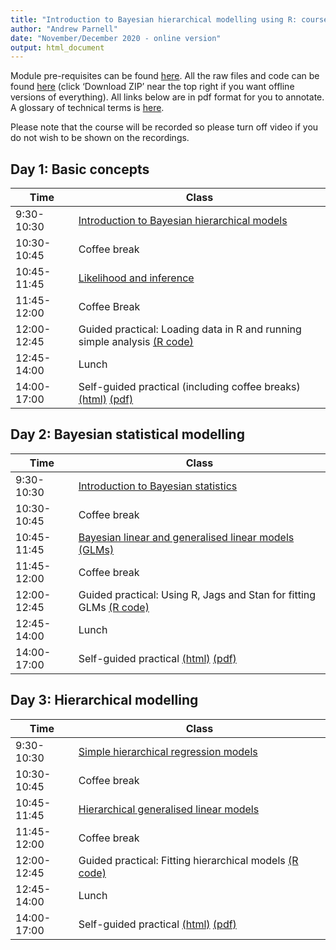 ```yaml
---
title: "Introduction to Bayesian hierarchical modelling using R: course timetable"
author: "Andrew Parnell"
date: "November/December 2020 - online version"
output: html_document
---
```


Module pre-requisites can be found [here](https://andrewcparnell.github.io/bhm_course/Prerequisites.html). All the raw files and code can be found [here](https://www.github.com/andrewcparnell/bhm_course) (click 'Download ZIP' near the top right if you want offline versions of everything). All links below are in pdf format for you to annotate. A glossary of technical terms is [here](https://andrewcparnell.github.io/bhm_course/glossary.html).

Please note that the course will be recorded so please turn off video if you do not wish to be shown on the recordings. 

## Day 1: Basic concepts

Time  | Class
------------- | ----------------------------------------------------
9:30-10:30 | [Introduction to Bayesian hierarchical models](https://andrewcparnell.github.io/bhm_course/slides/class_1_intro.pdf)
10:30-10:45 | Coffee break
10:45-11:45 | [Likelihood and inference](https://andrewcparnell.github.io/bhm_course/slides/class_2_inference.pdf)
11:45-12:00 | Coffee Break 
12:00-12:45 | Guided practical: Loading data in R and running simple analysis [(R code)](https://andrewcparnell.github.io/bhm_course/practicals/tutor_1_R_basics.R)
12:45-14:00 | Lunch
14:00-17:00 | Self-guided practical (including coffee breaks) [(html)](https://andrewcparnell.github.io/bhm_course/practicals/practical_1_using_R_for_lr_and_glms.html) [(pdf)](https://andrewcparnell.github.io/bhm_course/practicals/practical_1_using_R_for_lr_and_glms.pdf)

## Day 2: Bayesian statistical modelling

Time  | Class
------------- | ----------------------------------------------------
9:30-10:30 | [Introduction to Bayesian statistics](https://andrewcparnell.github.io/bhm_course/slides/class_3_intro_bayes.pdf) 
10:30-10:45 | Coffee break
10:45-11:45 | [Bayesian linear and generalised linear models (GLMs)](https://andrewcparnell.github.io/bhm_course/slides/class_4_bglms.pdf) 
11:45-12:00 | Coffee break
12:00-12:45 | Guided practical: Using R, Jags and Stan for fitting GLMs [(R code)](https://andrewcparnell.github.io/bhm_course/practicals/tutor_2_R_jags_stan.R)
12:45-14:00 | Lunch
14:00-17:00 | Self-guided practical [(html)](https://andrewcparnell.github.io/bhm_course/practicals/practical_2_R_jags_stan_GLMs.html) [(pdf)](https://andrewcparnell.github.io/bhm_course/practicals/practical_2_R_jags_stan_GLMs.pdf)

## Day 3: Hierarchical modelling

Time  | Class
------------- | ----------------------------------------------------
9:30-10:30 | [Simple hierarchical regression models](https://andrewcparnell.github.io/bhm_course/slides/class_5_hlms.pdf) 
10:30-10:45 | Coffee break
10:45-11:45 | [Hierarchical generalised linear models](https://andrewcparnell.github.io/bhm_course/slides/class_6_hglms.pdf) 
11:45-12:00 | Coffee break
12:00-12:45 | Guided practical: Fitting hierarchical models [(R code)](https://andrewcparnell.github.io/bhm_course/practicals/tutor_3_fit_hm.R)
12:45-14:00 | Lunch
14:00-17:00 | Self-guided practical [(html)](https://andrewcparnell.github.io/bhm_course/practicals/practical_3_hglms.html) [(pdf)](https://andrewcparnell.github.io/bhm_course/practicals/practical_3_hglms.pdf)